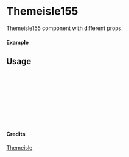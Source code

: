 
<Meta of={Themeisle155} title="Themeisle/Themeisle155" />

# Themeisle155

Themeisle155 component with different props.

#### Example

<Canvas of={Themeisle155.Primary} />

## Usage

```ts
import { Themeisle155 } from "yadl-ui";

const Example = () => {
  return (
      <Themeisle155 />
  );
};

export default Example;
```

#### Credits
[Themeisle](https://themeisle.com/illustrations)
